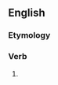 ==English==

===Etymology===
{{suffix|bid|eth}}

===Verb===
{{en-verb form}}

# {{en-archaic third-person singular of|bid}}